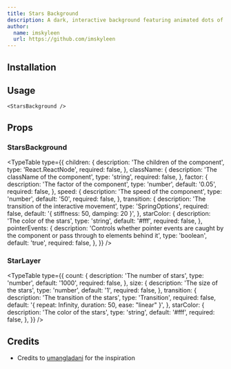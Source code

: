 ```yaml
---
title: Stars Background
description: A dark, interactive background featuring animated dots of varying sizes and speeds, simulating a dynamic and immersive starry space effect.
author:
  name: imskyleen
  url: https://github.com/imskyleen
---
```


<ComponentPreview name="stars-background-demo" />

## Installation

<ComponentInstallation name="stars-background" />

## Usage

```tsx
<StarsBackground />
```

## Props

### StarsBackground

<TypeTable
  type={{
    children: {
      description: 'The children of the component',
      type: 'React.ReactNode',
      required: false,
    },
    className: {
      description: 'The className of the component',
      type: 'string',
      required: false,
    },
    factor: {
      description: 'The factor of the component',
      type: 'number',
      default: '0.05',
      required: false,
    },
    speed: {
      description: 'The speed of the component',
      type: 'number',
      default: '50',
      required: false,
    },
    transition: {
      description: 'The transition of the interactive movement',
      type: 'SpringOptions',
      required: false,
      default: '{ stiffness: 50, damping: 20 }',
    },
    starColor: {
      description: 'The color of the stars',
      type: 'string',
      default: '#fff',
      required: false,
    },
    pointerEvents: {
      description:
        'Controls whether pointer events are caught by the component or pass through to elements behind it',
      type: 'boolean',
      default: 'true',
      required: false,
    },
  }}
/>

### StarLayer

<TypeTable
  type={{
    count: {
      description: 'The number of stars',
      type: 'number',
      default: '1000',
      required: false,
    },
    size: {
      description: 'The size of the stars',
      type: 'number',
      default: '1',
      required: false,
    },
    transition: {
      description: 'The transition of the stars',
      type: 'Transition',
      required: false,
      default: '{ repeat: Infinity, duration: 50, ease: "linear" }',
    },
    starColor: {
      description: 'The color of the stars',
      type: 'string',
      default: '#fff',
      required: false,
    },
  }}
/>

## Credits

- Credits to [umangladani](https://codepen.io/umangladani/pen/wvgwgjK) for the inspiration
